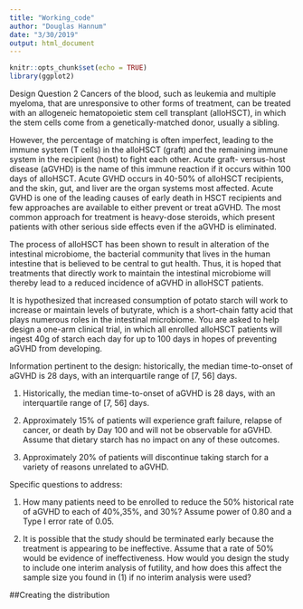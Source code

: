 ```yaml
---
title: "Working_code"
author: "Douglas Hannum"
date: "3/30/2019"
output: html_document
---
```


```r
knitr::opts_chunk$set(echo = TRUE)
library(ggplot2)
```

Design Question 2
Cancers of the blood, such as leukemia and multiple myeloma, that are unresponsive to other forms of treatment, can be treated with an allogeneic hematopoietic stem cell transplant (alloHSCT), in which the stem cells come from a genetically-matched donor, usually a sibling.

However, the percentage of matching is often imperfect, leading to the immune system (T cells) in the alloHSCT (graft) and the remaining immune system in the recipient (host) to fight each other. Acute graft- versus-host disease (aGVHD) is the name of this immune reaction if it occurs within 100 days of alloHSCT. Acute GVHD occurs in 40-50% of alloHSCT recipients, and the skin, gut, and liver are the organ systems most affected. Acute GVHD is one of the leading causes of early death in HSCT recipients and few approaches are available to either prevent or treat aGVHD. The most common approach for treatment is heavy-dose steroids, which present patients with other serious side effects even if the aGVHD is eliminated.

The process of alloHSCT has been shown to result in alteration of the intestinal microbiome, the bacterial community that lives in the human intestine that is believed to be central to gut health. Thus, it is hoped that treatments that directly work to maintain the intestinal microbiome will thereby lead to a reduced incidence of aGVHD in alloHSCT patients.

It is hypothesized that increased consumption of potato starch will work to increase or maintain levels of butyrate, which is a short-chain fatty acid that plays numerous roles in the intestinal microbiome. You are asked to help design a one-arm clinical trial, in which all enrolled alloHSCT patients will ingest 40g of starch each day for up to 100 days in hopes of preventing aGVHD from developing.

Information pertinent to the design: historically, the median time-to-onset of aGVHD is 28 days, with an interquartile range of [7, 56] days.

1. Historically, the median time-to-onset of aGVHD is 28 days, with an interquartile range of [7, 56] days.

1. Approximately 15% of patients will experience graft failure, relapse of cancer, or death by Day 100 and will not be observable for aGVHD. Assume that dietary starch has no impact on any of these outcomes.

1. Approximately 20% of patients will discontinue taking starch for a variety of reasons unrelated to aGVHD.

Specific questions to address:

1. How many patients need to be enrolled to reduce the 50% historical rate of aGVHD to each of 40%,35%, and 30%? Assume power of 0.80 and a Type I error rate of 0.05.

1. It is possible that the study should be terminated early because the treatment is appearing to be ineffective. Assume that a rate of 50% would be evidence of ineffectiveness. How would you design the study to include one interim analysis of futility, and how does this affect the sample size you found in (1) if no interim analysis were used?


##Creating the distribution 


